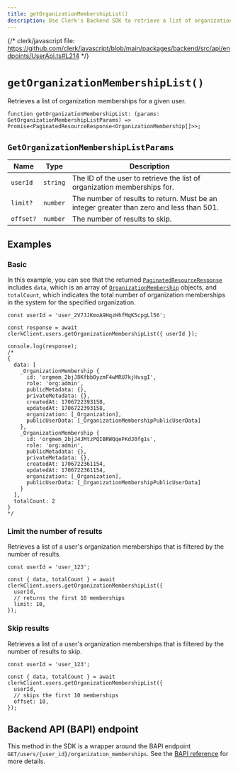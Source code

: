 ```yaml
---
title: getOrganizationMembershipList()
description: Use Clerk's Backend SDK to retrieve a list of organization memberships for a given user.
---
```


{/* clerk/javascript file: https://github.com/clerk/javascript/blob/main/packages/backend/src/api/endpoints/UserApi.ts#L214 */}

# `getOrganizationMembershipList()`

Retrieves a list of organization memberships for a given user.

```tsx
function getOrganizationMembershipList: (params: GetOrganizationMembershipListParams) => Promise<PaginatedResourceResponse<OrganizationMembership[]>>;
```

## `GetOrganizationMembershipListParams`

| Name | Type | Description |
| --- | --- | --- |
| `userId` | `string` | The ID of the user to retrieve the list of organization memberships for. |
| `limit?` | `number` | The number of results to return. Must be an integer greater than zero and less than 501. |
| `offset?` | `number` | The number of results to skip. |

## Examples

### Basic

In this example, you can see that the returned [`PaginatedResourceResponse`](/docs/references/backend/types/paginated-resource-response) includes `data`, which is an array of [`OrganizationMembership`](/docs/references/javascript/organization-membership) objects, and `totalCount`, which indicates the total number of organization memberships in the system for the specified organization.

```tsx
const userId = 'user_2V7JJKmoA9HqzHhfMqK5cpgLl56';

const response = await clerkClient.users.getOrganizationMembershipList({ userId });

console.log(response);
/*
{
  data: [
    _OrganizationMembership {
      id: 'orgmem_2bjJ8KfbbOyzmF4wMRU7kjHvsgI',
      role: 'org:admin',
      publicMetadata: {},
      privateMetadata: {},
      createdAt: 1706722393158,
      updatedAt: 1706722393158,
      organization: [_Organization],
      publicUserData: [_OrganizationMembershipPublicUserData]
    },
    _OrganizationMembership {
      id: 'orgmem_2bjJ4JMtzPQIBRWQqeFKdJ0fg1s',
      role: 'org:admin',
      publicMetadata: {},
      privateMetadata: {},
      createdAt: 1706722361154,
      updatedAt: 1706722361154,
      organization: [_Organization],
      publicUserData: [_OrganizationMembershipPublicUserData]
    }
  ],
  totalCount: 2
}
*/
```

### Limit the number of results

Retrieves a list of a user's organization memberships that is filtered by the number of results.

```tsx
const userId = 'user_123';

const { data, totalCount } = await clerkClient.users.getOrganizationMembershipList({
  userId,
  // returns the first 10 memberships
  limit: 10,
});
```

### Skip results

Retrieves a list of a user's organization memberships that is filtered by the number of results to skip.

```tsx
const userId = 'user_123';

const { data, totalCount } = await clerkClient.users.getOrganizationMembershipList({
  userId,
  // skips the first 10 memberships
  offset: 10,
});
```

## Backend API (BAPI) endpoint

This method in the SDK is a wrapper around the BAPI endpoint `GET/users/{user_id}/organization_memberships`. See the [BAPI reference](https://clerk.com/docs/reference/backend-api/tag/Users#operation/UsersGetOrganizationMemberships) for more details.
